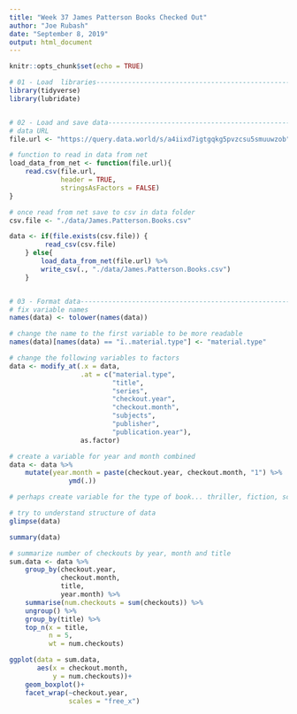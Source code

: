 ```yaml
---
title: "Week 37 James Patterson Books Checked Out"
author: "Joe Rubash"
date: "September 8, 2019"
output: html_document
---
```


```r
knitr::opts_chunk$set(echo = TRUE)

# 01 - Load  libraries----------------------------------------------------------
library(tidyverse)
library(lubridate)


# 02 - Load and save data-------------------------------------------------------
# data URL
file.url <- "https://query.data.world/s/a4iixd7igtgqkg5pvzcsu5smuuwzob"

# function to read in data from net
load_data_from_net <- function(file.url){
    read.csv(file.url, 
             header = TRUE,
             stringsAsFactors = FALSE)
}

# once read from net save to csv in data folder
csv.file <- "./data/James.Patterson.Books.csv"

data <- if(file.exists(csv.file)) {
         read_csv(csv.file)
    } else{
        load_data_from_net(file.url) %>% 
        write_csv(., "./data/James.Patterson.Books.csv")
    }


# 03 - Format data--------------------------------------------------------------
# fix variable names
names(data) <- tolower(names(data))

# change the name to the first variable to be more readable
names(data)[names(data) == "ï..material.type"] <- "material.type"

# change the following variables to factors
data <- modify_at(.x = data,
                  .at = c("material.type",
                          "title",
                          "series",
                          "checkout.year",
                          "checkout.month",
                          "subjects",
                          "publisher",
                          "publication.year"),
                  as.factor)

# create a variable for year and month combined
data <- data %>% 
    mutate(year.month = paste(checkout.year, checkout.month, "1") %>% 
               ymd(.))

# perhaps create variable for the type of book... thriller, fiction, scifi etc.

```
```r
# try to understand structure of data
glimpse(data)

summary(data)

```
```r
# summarize number of checkouts by year, month and title
sum.data <- data %>% 
    group_by(checkout.year,
             checkout.month,
             title,
             year.month) %>% 
    summarise(num.checkouts = sum(checkouts)) %>% 
    ungroup() %>% 
    group_by(title) %>% 
    top_n(x = title,
          n = 5,
          wt = num.checkouts)

ggplot(data = sum.data,
       aes(x = checkout.month,
           y = num.checkouts))+
    geom_boxplot()+
    facet_wrap(~checkout.year, 
               scales = "free_x")
```


